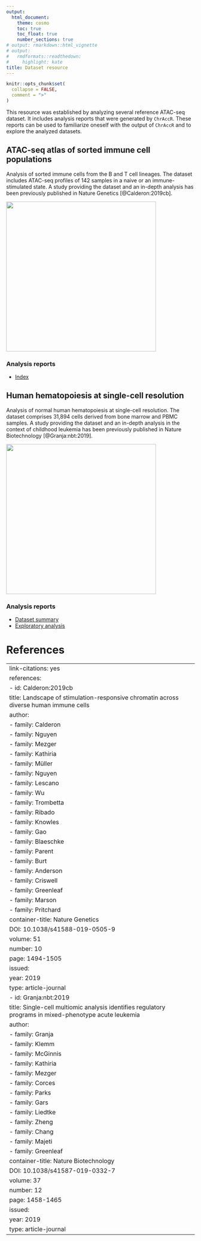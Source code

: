 ```yaml
---
output:
  html_document:
    theme: cosmo
    toc: true
    toc_float: true
    number_sections: true
# output: rmarkdown::html_vignette
# output:
#   rmdformats::readthedown:
#     highlight: kate
title: Dataset resource
---
```


```r
knitr::opts_chunk$set(
  collapse = FALSE,
  comment = ">"
)
```

This resource was established by analyzing several reference ATAC-seq dataset. It includes analysis reports that were generated by `ChrAccR`. These reports can be used to familiarize oneself with the output of `ChrAccR` and to explore the analyzed datasets.

## ATAC-seq atlas of sorted immune cell populations
Analysis of sorted immune cells from the B and T cell lineages. The dataset includes ATAC-seq profiles of 142 samples in a naive or an immune-stimulated state. A study providing the dataset and an in-depth analysis has been previously published in Nature Genetics [@Calderon:2019cb].

![](images/atac_ia_tb_pca.png){width=400px}

### Analysis reports
* [Index](https://muellerf.s3.amazonaws.com/data/ChrAccR/resource/reports/atac_ia_tb/index.html)

## Human hematopoiesis at single-cell resolution
Analysis of normal human hematopoiesis at single-cell resolution. The dataset comprises 31,894 cells derived from bone marrow and PBMC samples. A study providing the dataset and an in-depth analysis in the context of childhood leukemia has been previously published in Nature Biotechnology [@Granja:nbt:2019].

![](images/atac_sc_umap_clusters.png){width=400px}

### Analysis reports
* [Dataset summary](https://muellerf.s3.amazonaws.com/data/ChrAccR/resource/reports/atac_sc_mpal_hema/summary.html)
* [Exploratory analysis](https://muellerf.s3.amazonaws.com/data/ChrAccR/resource/reports/atac_sc_mpal_hema/exploratory.html)

# References

---
link-citations: yes
references:
  - id: Calderon:2019cb
    title: Landscape of stimulation-responsive chromatin across diverse human immune cells
    author: 
    - family: Calderon
    - family: Nguyen
    - family: Mezger
    - family: Kathiria
    - family: Müller
    - family: Nguyen
    - family: Lescano
    - family: Wu
    - family: Trombetta
    - family: Ribado
    - family: Knowles
    - family: Gao
    - family: Blaeschke
    - family: Parent
    - family: Burt
    - family: Anderson
    - family: Criswell
    - family: Greenleaf
    - family: Marson
    - family: Pritchard
    container-title: Nature Genetics
    DOI: 10.1038/s41588-019-0505-9
    volume: 51
    number: 10
    page: 1494-1505
    issued:
      year: 2019
    type: article-journal
  - id: Granja:nbt:2019
    title: Single-cell multiomic analysis identifies regulatory programs in mixed-phenotype acute leukemia
    author: 
    - family: Granja
    - family: Klemm
    - family: McGinnis
    - family: Kathiria
    - family: Mezger
    - family: Corces
    - family: Parks
    - family: Gars
    - family: Liedtke
    - family: Zheng
    - family: Chang
    - family: Majeti
    - family: Greenleaf
    container-title: Nature Biotechnology
    DOI: 10.1038/s41587-019-0332-7
    volume: 37
    number: 12
    page: 1458-1465
    issued:
      year: 2019
    type: article-journal
---

